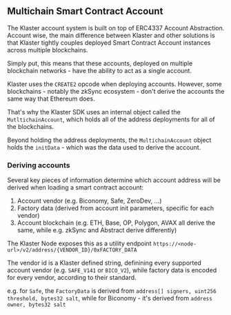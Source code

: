 ## Multichain Smart Contract Account

The Klaster account system is built on top of ERC4337 Account Abstraction. Account wise, the main difference between 
Klaster and other solutions is that Klaster tightly couples deployed Smart Contract Account instances across multiple 
blockchains.

Simply put, this means that these accounts, deployed on multiple blockchain networks - have the ability to act as a single 
account. 

Klaster uses the `CREATE2` opcode when deploying accounts. However, some blockchains - notably the zkSync ecosystem - don't 
derive the accounts the same way that Ethereum does. 

That's why the Klaster SDK uses an internal object called the `MutltichainAccount`, which holds all of the address deployments 
for all of the blockchains. 

Beyond holding the address deployments, the `MultichainAccount` object holds the `initData` - which was the data used to derive
the account.

### Deriving accounts

Several key pieces of information determine which account address will be derived when loading a smart contract account:

1. Account vendor (e.g. Biconomy, Safe, ZeroDev, ...)
2. Factory data (derived from account init parameters, specific for each vendor)
3. Account blockchain (e.g. ETH, Base, OP, Polygon, AVAX all derive the same, while e.g. zkSync and Abstract derive differently)

The Klaster Node exposes this as a utility endpoint `https://<node-url>/v2/address/{VENDOR_ID}/0xFACTORY_DATA`

The vendor id is a Klaster defined string, definining every supported account vendor (e.g. `SAFE_V141` or `BICO_V2`), while
factory data is encoded for every vendor, according to their standard.

e.g. for `Safe`, the `FactoryData` is derived from `address[] signers, uint256 threshold, bytes32 salt`, while for Biconomy - 
it's derived from `address owner, bytes32 salt`
